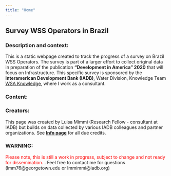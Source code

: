 ```yaml
---
title: "Home"
---
```


## Survey WSS Operators in Brazil



### Description and context: 
This is a static webpage created to track the progress of a survey on Brazil WSS Operators. The survey is part of a larger effort to collect original data in preparation of the publication **"Development in America" 2020** that will focus on Infrastructure. This specific survey is sponsored by the **Interamerican Development Bank (IADB)**, Water Division, Knowledge Team  [WSA Knowledge](https://idbg.sharepoint.com/sites/WSAknowledge), where I work as a consultant. 


### Content: 


### Creators: 
This page was created by Luisa Mimmi (Research Fellow - consultant at IADB) but builds on data collected by various IADB colleagues and partner organizations. See [**Info page**](http://brazilwatersurvey.lulliter.com/info.html) for all due credits. 

### WARNING: 
<span style="color:red">Please note, this is still a work in progress, subject to change and not ready for dissemination. </span>. Feel free to contact me for questions (lmm76@georgetown.edu or lmmimmi@iadb.org)  
